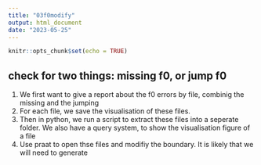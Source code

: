 ```yaml
---
title: "03f0modify"
output: html_document
date: "2023-05-25"
---
```


```r
knitr::opts_chunk$set(echo = TRUE)
```

## check for two things: missing f0, or jump f0

1. We first want to give a report about the f0 errors by file, combinig the missing and the jumping
2. For each file, we save the visualisation of these files.
3. Then in python, we run a script to extract these files into a seperate folder. We also have a query system, to show the visualisation figure of a file
4. Use praat to open thse files and modifiy the boundary. It is likely that we will need to generate 

```r

```
